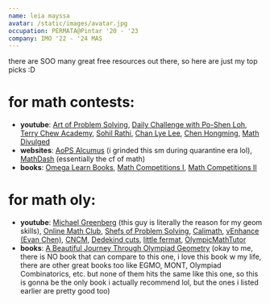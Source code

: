 ```yaml
---
name: leia mayssa
avatar: /static/images/avatar.jpg
occupation: PERMATA@Pintar '20 - '23
company: IMO '22 - '24 MAS
---
```



there are SOO many great free resources out there, so here are just my top picks :D
<br/>
# for math contests:
- **youtube**: [Art of Problem Solving](https://www.youtube.com/@ArtofProblemSolving/videos)\, [Daily Challenge with Po-Shen Loh](https://www.youtube.com/@PoShenLoh)\, [Terry Chew Academy](https://www.youtube.com/@TerryChewAcademy)\, [Sohil Rathi](https://www.youtube.com/@SohilRathi)\, [Chan Lye Lee](https://www.youtube.com/@chanlyelee)\, [Chen Hongming](https://www.youtube.com/@ChenHongming/videos), [Math Divulged](https://www.youtube.com/@mathdivulged1092/videos)
- **websites**: [AoPS Alcumus](https://artofproblemsolving.com/alcumus) (i grinded this sm during quarantine era lol)\, [MathDash](https://mathdash.live/) (essentially the cf of math)
- **books**: [Omega Learn Books](https://www.omegalearn.org/books)\, [Math Competitions I](https://drive.google.com/file/d/1B-gJJQUtcOKAaHeNGzRL1assWxEwtu0j/view)\, [Math Competitions II](https://drive.google.com/file/d/1qCZh7ro6UfbmRivpBafEmJ0HRXNh0H3t/view)

# for math oly:
- **youtube**: [Michael Greenberg](https://www.youtube.com/@michaelgreenberg782) (this guy is literally the reason for my geom skills)\, [Online Math Club](https://www.youtube.com/@OMath/videos)\, [Shefs of Problem Solving](https://www.youtube.com/@ShefsofProblemSolving)\, [Calimath](https://www.youtube.com/@calimath6701)\, [vEnhance (Evan Chen)](https://www.youtube.com/@vEnhance)\, [CNCM](https://www.youtube.com/@CNCMath)\, [Dedekind cuts](https://www.youtube.com/@dedekindcuts3589)\, [little fermat](https://www.youtube.com/@littlefermat)\, [OlympicMathTutor](https://www.youtube.com/@OlympicMathTutor)
- **books**: [A Beautiful Journey Through Olympiad Geometry](https://www.olympiadgeometry.com/the-book.html) (okay to me, there is NO book that can compare to this one, i love this book w my life, there are other great books too like EGMO, MONT, Olympiad Combinatorics, etc. but none of them hits the same like this one, so this is gonna be the only book i actually recommend lol, but the ones i listed earlier are pretty good too)
